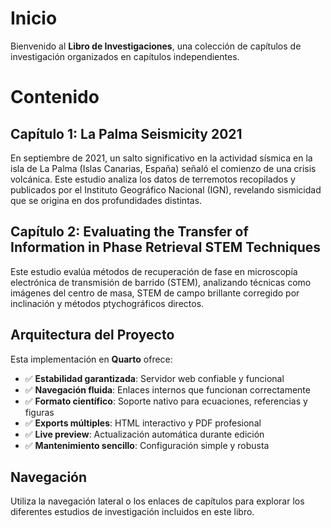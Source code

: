 # Inicio {.unnumbered}

Bienvenido al **Libro de Investigaciones**, una colección de capítulos de investigación organizados en capítulos independientes.

# Contenido

## Capítulo 1: La Palma Seismicity 2021

En septiembre de 2021, un salto significativo en la actividad sísmica en la isla de La Palma (Islas Canarias, España) señaló el comienzo de una crisis volcánica. Este estudio analiza los datos de terremotos recopilados y publicados por el Instituto Geográfico Nacional (IGN), revelando sismicidad que se origina en dos profundidades distintas.

## Capítulo 2: Evaluating the Transfer of Information in Phase Retrieval STEM Techniques

Este estudio evalúa métodos de recuperación de fase en microscopía electrónica de transmisión de barrido (STEM), analizando técnicas como imágenes del centro de masa, STEM de campo brillante corregido por inclinación y métodos ptychográficos directos.

## Arquitectura del Proyecto

Esta implementación en **Quarto** ofrece:

-   ✅ **Estabilidad garantizada**: Servidor web confiable y funcional
-   ✅ **Navegación fluida**: Enlaces internos que funcionan correctamente
-   ✅ **Formato científico**: Soporte nativo para ecuaciones, referencias y figuras
-   ✅ **Exports múltiples**: HTML interactivo y PDF profesional
-   ✅ **Live preview**: Actualización automática durante edición
-   ✅ **Mantenimiento sencillo**: Configuración simple y robusta

## Navegación

Utiliza la navegación lateral o los enlaces de capítulos para explorar los diferentes estudios de investigación incluidos en este libro.
